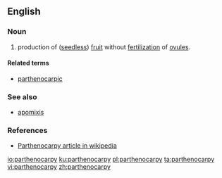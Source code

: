 ==English==

===Noun===
{{en-noun|-}}
# {{context|botany|lang=en}} production of ([[seedless]]) [[fruit]] without [[fertilization]] of [[ovule]]s.

====Related terms====
* [[parthenocarpic]]

===See also===
* [[apomixis]]

===References===
* [http://en.wikipedia.org/wiki/Parthenocarpy Parthenocarpy article in wikipedia]

{{wikipedia}}

[[io:parthenocarpy]]
[[ku:parthenocarpy]]
[[pl:parthenocarpy]]
[[ta:parthenocarpy]]
[[vi:parthenocarpy]]
[[zh:parthenocarpy]]